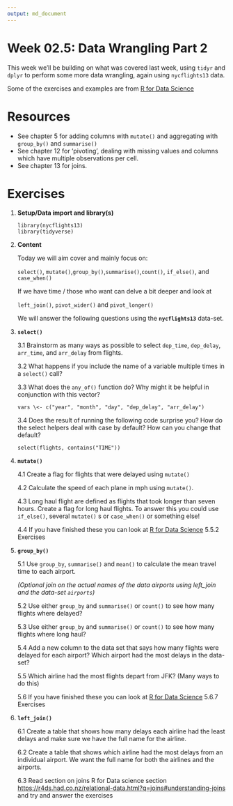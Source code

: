 ```yaml
---
output: md_document
---
```


<!-- Please edit README.Rmd - not README.md -->

# Week 02.5: Data Wrangling Part 2

This week we'll be building on what was covered last week, using `tidyr`
and `dplyr` to perform some more data wrangling, again using
`nycflights13` data.

Some of the exercises and examples are from [R for Data
Science](https://r4ds.had.co.nz/transform.html)

# Resources

-   See chapter 5 for adding columns with `mutate()` and aggregating
    with `group_by()` and `summarise()`
-   See chapter 12 for 'pivoting', dealing with missing values and
    columns which have multiple observations per cell.
-   See chapter 13 for joins.

# Exercises

1.  **Setup/Data import and library(s)**

        library(nycflights13)
        library(tidyverse)

2.  **Content**

    Today we will aim cover and mainly focus on:

    `select()`, `mutate()`,`group_by()`,`summarise()`,`count()`,
    `if_else()`, and `case_when()`

    If we have time / those who want can delve a bit deeper and look at

    `left_join()`, `pivot_wider()` and `pivot_longer()`

    We will answer the following questions using the **`nycflights13`**
    data-set.

3.  **`select()`**

    3.1 Brainstorm as many ways as possible to select `dep_time`,
    `dep_delay`, `arr_time`, and `arr_delay` from flights.

    3.2 What happens if you include the name of a variable multiple
    times in a `select()` call?

    3.3 What does the `any_of()` function do? Why might it be helpful in
    conjunction with this vector?

    `vars \<- c("year", "month", "day", "dep_delay", "arr_delay")`

    3.4 Does the result of running the following code surprise you? How
    do the select helpers deal with case by default? How can you change
    that default?

    `select(flights, contains("TIME"))`

4.  **`mutate()`**

    4.1 Create a flag for flights that were delayed using `mutate()`

    4.2 Calculate the speed of each plane in mph using `mutate()`.

    4.3 Long haul flight are defined as flights that took longer than
    seven hours. Create a flag for long haul flights. To answer this you
    could use `if_else()`, several `mutate()` s or `case_when()` or
    something else!

    4.4 If you have finished these you can look at [R for Data
    Science](https://r4ds.had.co.nz/transform.html) 5.5.2 Exercises\

5.  **`group_by()`**

    5.1 Use `group_by`, `summarise()` and `mean()` to calculate the mean
    travel time to each airport.

    *(Optional join on the actual names of the data airports using
    left_join and the data-set `airports`)*

    5.2 Use either `group_by` and `summarise()` or `count()` to see how
    many flights where delayed?

    5.3 Use either `group_by` and `summarise()` or `count()` to see how
    many flights where long haul?

    5.4 Add a new column to the data set that says how many flights were
    delayed for each airport? Which airport had the most delays in the
    data-set?

    5.5 Which airline had the most flights depart from JFK? (Many ways
    to do this)

    5.6 If you have finished these you can look at [R for Data
    Science](https://r4ds.had.co.nz/transform.html) 5.6.7 Exercises\

6.  **`left_join()`**

    6.1 Create a table that shows how many delays each airline had the
    least delays and make sure we have the full name for the airline.

    6.2 Create a table that shows which airline had the most delays from
    an individual airport. We want the full name for both the airlines
    and the airports.

    6.3 Read section on joins R for Data science section
    <https://r4ds.had.co.nz/relational-data.html?q=joins#understanding-joins>
    and try and answer the exercises

